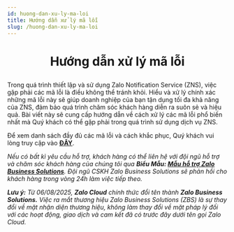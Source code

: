 ```yaml
---
id: huong-dan-xu-ly-ma-loi
title: Hướng dẫn xử lý mã lỗi
slug: /huong-dan-xu-ly-ma-loi
---
```


# <p align="center">Hướng dẫn xử lý mã lỗi</p>

Trong quá trình thiết lập và sử dụng Zalo Notification Service (ZNS), việc gặp phải các mã lỗi là điều không thể tránh khỏi. Hiểu và xử lý chính xác những mã lỗi này sẽ giúp doanh nghiệp của bạn tận dụng tối đa khả năng của ZNS, đảm bảo quá trình chăm sóc khách hàng diễn ra suôn sẻ và hiệu quả. Bài viết này sẽ cung cấp hướng dẫn về cách xử lý các mã lỗi phổ biến nhất mà Quý khách có thể gặp phải trong quá trình sử dụng dịch vụ ZNS.

Để xem danh sách đầy đủ các mã lỗi và cách khắc phục, Quý khách vui lòng truy cập vào [**ĐÂY**](https://developers.zalo.me/docs/zalo-notification-service/phu-luc/bang-ma-loi).

_Nếu có bất kì yêu cầu hỗ trợ, khách hàng có thể liên hệ với đội ngũ hỗ trợ và chăm sóc khách hàng của chúng tôi qua **Biểu Mẫu: [Mẫu hỗ trợ Zalo Business Solutions](https://go.zalo.me/SupportZBS )**. Đội ngũ CSKH Zalo Business Solutions sẽ phản hồi cho khách hàng trong vòng 24h làm việc tiếp theo._

_**Lưu ý:**_ _Từ 06/08/2025, **Zalo Cloud** chính thức đổi tên thành **Zalo Business Solutions.** Việc ra mắt thương hiệu Zalo Business Solutions (ZBS) là sự thay đổi về mặt nhận diện thương hiệu, không làm thay đổi về mặt pháp lý đối với các hoạt động, giao dịch và cam kết đã có trước đây dưới tên gọi Zalo Cloud._
